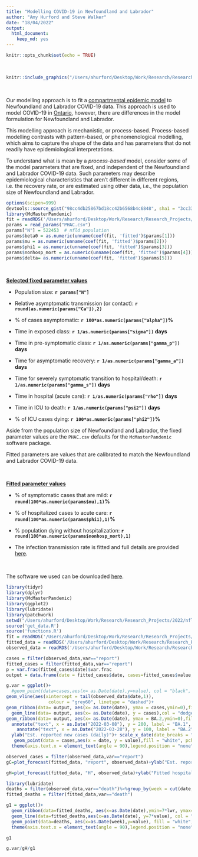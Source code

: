 ```yaml
---
title: "Modelling COVID-19 in Newfoundland and Labrador"
author: "Amy Hurford and Steve Walker"
date: "18/04/2022"
output: 
  html_document: 
    keep_md: yes
---
```


```r
knitr::opts_chunk$set(echo = TRUE)
```

\

```r
knitr::include_graphics("/Users/ahurford/Desktop/Work/Research/Research_Projects/2022/nfld-macpan/variant_model/variant_model_files/flowchart1.png")
```

\

Our modelling approach is to fit a [compartmental epidemic model](https://mcmasterpandemic.shinyapps.io/mcmasterpandemicshiny/) to Newfoundland and Labrador COVID-19 data. This approach is used to model COVID-19 in [Ontario](https://mac-theobio.github.io/forecasts/outputs/McMasterOntarioForecastsBlog2022-01-26), however, there are differences in the model formulation for Newfoundland and Labrador.

This modelling approach is mechanistic, or process-based. Process-based modelling contrasts with pattern-based, or phenomenological modelling, which aims to capture the shape of the data and has parameters that do not readily have epidemiological interpretations.

To understand what is mean by a _process-based_ model, consider some of the model parameters that are fixed, and independent of the Newfoundland and Labrador COVID-19 data. Such parameters may describe epidemiological characteristics that aren't different in different regions, i.e. the recovery rate, or are estimated using other data, i.e., the population size of Newfoundland and Labrador.

```r
options(scipen=999)
devtools::source_gist("98cc4db25867bd18cc42b6568b4c6848", sha1 = "3cc333562e")
library(McMasterPandemic)
fit = readRDS('/Users/ahurford/Desktop/Work/Research/Research_Projects/2022/nfld-macpan/initial_model/initial_model_files/fit.rds')
params = read_params("PHAC.csv")
params["N"] = 522453  # nfld population
params$beta0 = as.numeric(unname(coef(fit, 'fitted')$params[1]))
params$mu = as.numeric(unname(coef(fit, 'fitted')$params[2]))
params$phi1 = as.numeric(unname(coef(fit, 'fitted')$params[3]))
params$nonhosp_mort = as.numeric(unname(coef(fit, 'fitted')$params[4]))
params$delta= as.numeric(unname(coef(fit, 'fitted')$params[5]))
```

\

**<u>Selected fixed parameter values</u>**

- Population size: **`r params["N"]`**

- Relative asymptomatic transmission (or contact): **`r round(as.numeric(params["Ca"]),2)`**

- % of cases asymptomatic: **`r 100*as.numeric(params["alpha"])`%**

- Time in exposed class: **`r 1/as.numeric(params["sigma"])` days**

- Time in pre-symptomatic class: **`r 1/as.numeric(params["gamma_p"])` days**

- Time for asymptomatic recovery: **`r 1/as.numeric(params["gamma_a"])` days**

- Time for severely symptomatic transition to hospital/death: **`r 1/as.numeric(params["gamma_s"])` days**

- Time in hospital (acute care): **`r 1/as.numeric(params["rho"])` days**

- Time in ICU to death: **`r 1/as.numeric(params["psi2"])` days**

- % of ICU cases dying: **`r 100*as.numeric(params["phi2"])`%**


Aside from the population size of Newfoundland and Labrador, the fixed parameter values are the `PHAC.csv` defaults for the `McMasterPandemic` software package.

Fitted parameters are values that are calibrated to match the Newfoundland and Labrador COVID-19 data.

\

**<u>Fitted parameter values</u>**

- % of symptomatic cases that are mild: **`r round(100*as.numeric(params$mu),1)`%**

- % of hospitalized cases to acute care: **`r round(100*as.numeric(params$phi1),1)`%**

- % population dying without hospitalization: **`r round(100*as.numeric(params$nonhosp_mort),1)`**

- The infection transmission rate is fitted and full details are provided [here](https://rpubs.com/ahurford/891932).

\

The software we used can be downloaded [here](https://github.com/mac-theobio/McMasterPandemic).


```r
library(tidyr)
library(dplyr)
library(McMasterPandemic)
library(ggplot2)
library(lubridate)
library(patchwork)
setwd("/Users/ahurford/Desktop/Work/Research/Research_Projects/2022/nfld-macpan")
source('get_data.R')
source('functions.R')
fit = readRDS('/Users/ahurford/Desktop/Work/Research/Research_Projects/2022/nfld-macpan/variant_model/variant_model_files/fit_var.rds')
fitted_data = readRDS('/Users/ahurford/Desktop/Work/Research/Research_Projects/2022/nfld-macpan/variant_model/variant_model_files/fitted_data_var.rds')
observed_data = readRDS('/Users/ahurford/Desktop/Work/Research/Research_Projects/2022/nfld-macpan/initial_model/initial_model_files/observed_data2.rds')
```



```r
cases = filter(observed_data,var=="report")
fitted_cases = filter(fitted_data,var=="report")
p = var.frac(fitted_cases$date)$var.frac
output = data.frame(date = fitted_cases$date, cases=fitted_cases$value, BA.2 = p*fitted_cases$value)

g.var = ggplot()+
  #geom_point(data=cases,aes(x= as.Date(date),y=value), col = "black", pch=21, fill = "white")+
geom_vline(aes(xintercept = tail(observed_data$date,1)),
                colour = "grey60", linetype = "dashed")+
geom_ribbon(data= output, aes(x= as.Date(date), ymax = cases,ymin=0),fill = "dodgerblue", alpha = 0.3)+
  geom_line(data= output, aes(x= as.Date(date), y = cases),col = "dodgerblue", alpha = 0.3)+
geom_ribbon(data= output, aes(x= as.Date(date), ymax = BA.2,ymin=0),fill = "blue", alpha = 0.3)+
  annotate("text", x = as.Date("2022-03-08"), y = 200, label = "BA.1", col = "dodgerblue")+
    annotate("text", x = as.Date("2022-03-28"), y = 100, label = "BA.2", col="darkblue")+
  ylab("Est. reported new cases (daily)")+ scale_x_date(date_breaks = "7 day", date_labels = "%d %b", limits = c(as.Date("2021-12-15"), tail(as.Date(fitted_cases$date),1)))+
   geom_point(data = cases,aes(x = date, y = value),fill = "white", pch=21)+
  theme(axis.text.x = element_text(angle = 90),legend.position = "none")+xlab("")

```

```r
observed_cases = filter(observed_data,var=="report")
gC=plot_forecast(fitted_data, "report", observed_data)+ylab("Est. reported new cases (daily)")+scale_x_date(date_breaks = "7 day", date_labels = "%d %b", limits = c(as.Date("2021-12-15"), tail(as.Date(fitted_cases$date),1)))
```


```r
gH=plot_forecast(fitted_data, "H", observed_data)+ylab("Fitted hospital occupancy")+scale_x_date(date_breaks = "7 day", date_labels = "%d %b", limits = c(as.Date("2021-12-15"), tail(as.Date(fitted_cases$date),1)))+geom_vline(aes(xintercept = tail(observed_data$date,1)),colour = "grey60", linetype = "dashed")

```


```r
library(lubridate)
deaths = filter(observed_data,var=="death")%>%group_by(week = cut(date, "week")) %>% summarise(value = sum(value))
fitted_deaths = filter(fitted_data,var=="death")

g1 = ggplot()+
  geom_ribbon(data=fitted_deaths, aes(x=as.Date(date),ymin=7*lwr, ymax=7*upr), alpha = 0.3, fill = "dodgerblue")+
  geom_line(data=fitted_deaths,aes(x=as.Date(date), y=7*value), col = "dodgerblue")+ylab("Fitted deaths (weekly)")+ scale_x_date(date_breaks = "7 day", date_labels = "%d %b", limits = c(as.Date("2021-12-15"), tail(as.Date(fitted_cases$date),1)))+
  geom_point(data=deaths, aes(x=as.Date(week),y=value), fill = "white", pch=21)+
  theme(axis.text.x = element_text(angle = 90),legend.position = "none")+xlab("")+geom_vline(aes(xintercept = tail(observed_data$date,1)), colour = "grey60", linetype = "dashed")

g1
```

```r
g.var/gH/g1
```

